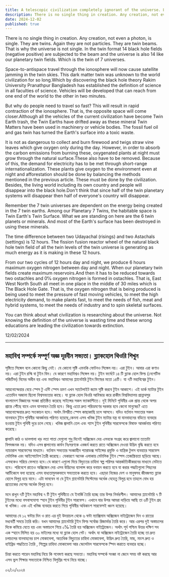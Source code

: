 ```yaml
---
title: A telescopic civilization completely ignorant of the universe. Learn The Black Hole Theory
description: There is no single thing in creation. Any creation, not even a photon, is single. They are twins. Again they are not particles. They are twin beams. That is why the universe is not single. In the twin format 14 black hole fields (negative positive) are subjected to the beam and the universe is also 14 like our planetary twin fields. Which is the twin of 7 universes.
date: 2024-12-02
published: true
---
```


There is no single thing in creation. Any creation, not even a photon, is single. They are twins. Again they are not particles. They are twin beams. That is why the universe is not single. In the twin format 14 black hole fields (negative positive) are subjected to the beam and the universe is also 14 like our planetary twin fields. Which is the twin of 7 universes.

Space-to-antispace travel through the ionosphere will now cause satellite jamming in the twin skies. This dark matter twin was unknown to the world civilization for so long.Which by discovering the black hole theory Rakim University Pranathpur Bangladesh has established the definition of science in all faculties of science. Vehicles will be developed that can reach from one end of the world to the other in two minutes.

But why do people need to travel so fast? This will result in rapid contraction of the ionosphere. That is, the opposite space will come closer.Although all the vehicles of the current civilization have become Twin Earth trash, the Twin Earths have drifted away as these mineral Twin Matters have been used in machinery or vehicle bodies. The fossil fuel oil and gas twin has turned the Earth's surface into a toxic waste.

It is not as dangerous to collect and burn firewood and twigs straw vine leaves which give oxygen only during the day. However, in order to absorb the carbon emissions from burning these, oxygenated plants at night must grow through the natural surface.These also have to be removed. Because of this, the demand for electricity has to be met through short-range internationalization.
These plants give oxygen to the environment even at night and afforestation should be done by balancing the methods mentioned in the previous article. These must be done by the civilization. Besides, the living world including its own country and people will disappear into the black hole.Don't think that since half of the twin planetary systems will disappear then half of everyone's country will disappear.

Remember the 7 twin universes are dependent on the energy being created in the 7 twin earths. Among our Planetary 7 Twins, the habitable space is Twin Earth's Twin Surface. What we are standing on here are the 6 twin planets or minerals. And most of the Earth's surface has been destroyed in using these minerals.

The time difference between two Udayachal (risings) and two Astachals (settings) is 12 hours. The fission fusion reactor wheel of the natural black hole twin field of all the twin levels of the twin universe is generating as much energy as it is making in these 12 hours.

From our two cycles of 12 hours day and night, we produce 6 hours maximum oxygen nitrogen between day and night. When our planetary twin fields create maximum reservoirs.And then it has to be reduced towards two ostachles and 0℅ oxygen nitrogen is formed in ostachles. That is, East West North South all meet in one place in the middle of 30 miles which is The Black Hole Gate.
That is, the oxygen nitrogen that is being produced is being used to meet the pressure of fast moving vehicles, to meet the high electricity demand, to make plants fast, to meet the needs of fish, meat and hybrid systems, to meet the needs of industry and to spin skeletal surfaces.

You can think about what civilization is researching about the universe. Not knowing the definition of the universe is wasting time and these wrong educations are leading the civilization towards extinction.

12/02/2024

---

## মহাবিশ্ব সম্পর্কে সম্পূর্ণ অজ্ঞ দূরবীন সভ‍্যতা। ব্ল‍্যাকহোল থিওরি শিখুন

সৃষ্টিতে সিঙ্গেল বলে কোনো কিছু নেই। যে কোনো সৃষ্টি এমনকি ফোটনও সিঙ্গেল নয়। এরা টুইন। আবার এরা কণাও নয়। এরা টুইন  রশ্মি বা টুইন বিম। যে কারণে মহাবিশ্বও সিঙ্গেল নয়। টুইন ফর্মেটে ১৪ টি ব্ল‍্যাক হোল ফিল্ড (নেগেটিভ পজিটিভ) বিমের অধীন হয় এবং মহাবিশ্বও আমাদের প্ল‍্যানেটারি টুইন ফিল্ডের মতো ১৪টি। যা ৭টি মহাবিশ্বের টুইন।

  আয়নোস্ফেয়ার বেয়ে স্পেস টু এন্টি স্পেস ভ্রমণ এখন স‍্যাটেলাইট জ‍্যাম সৃষ্টি করবে টুইন আকাশে। এই ডার্ক ম‍্যাটার টুইন এতোদিন অজানা ছিলো বিশ্বসভ‍্যতার কাছে। যা ব্ল‍্যাক হোল থিওরি আবিস্কার করে রাকীম বিশ্ববিদ্যালয় প্রান্নাথপুর বাংলাদেশ বিজ্ঞানের সংজ্ঞা প্রতিষ্ঠিত করেছে সাইন্সের সকল ফ‍্যাকাল্টিতে। দুই মিনিটে পৃথিবীর এক প্রান্ত থেকে অপর প্রান্তে পৌঁছে যাবে এমন যানবাহন তৈরি হবে। কিন্তু এতো দ্রুত পরিভ্রমণের দরকার হবে কেনো মানুষের? এতে আয়নোস্ফেয়ার দ্রুত সংকোচন হবে। অর্থাৎ বিপরীত স্পেস কাছাকাছি চলে আসবে। যদিও বর্তমান সভ‍্যতার সকল যানবাহন টুইন পৃথিবীর আবর্জনায় পরিণত হয়েছে,কেননা এসব খনিজ টুইন ম‍্যাটার যন্ত্র বা যানবাহনের বডিতে ব‍্যবহার হওয়ায় টুইন পৃথিবী  দুরে চলে গেছে। খনিজ জ্বালানি তেল এবং গ‍্যাস টুইন পৃথিবীর সারফেসকে বিষাক্ত আবর্জনায় পরিণত করেছে।

জ্বালানি কাঠ ও ডালপালা খড় লতা পাতা  যেগুলো শুধু দিনেই অক্সিজেন দেয় এসবকে সংগ্রহ করে জ্বালানো ততোটা বিপদজনক নয়। যদিও এসব জ্বালানোয় কার্বন নিঃসরণকে এবজর্ব করতে রাতে অক্সিজেন দেওয়া উদ্ভিদ বৃদ্ধি করতে হবে ন‍্যাচারাল সারফেসের মাধ‍্যমে।
বর্তমান সভ‍্যতার সংজ্ঞাহীন প‍্যারাডক্স সাইন্সের প্রযুক্তি ও যান্ত্রিক টুলস ব‍্যবহারে সারফেস মেটালিক এবং আইসোটোপ তৈরী করেছে। যেকারণে অনেক এলাকায়  মেটালিক টুইন স্পেস তেজস্ক্রিয়তা ছড়িয়ে আছে।  এসবকেও সরিয়ে ফেলতে হবে।যে কারণে এগুলো দিয়ে বিদ‍্যুতের চাহিদা স্বল্প পরিসর আন্তর্জাতিকীকরনের মাধ‍্যমে মেটাতে হবে।
পরিবেশে রাতেও অক্সিজেন দেয় এসব উদ্ভিদের ব‍্যালান্স করে বনায়ন করতে হবে যা করার পদ্ধতিগুলো পিছনের আর্টিকেলে বলা হয়েছে   এসব বাধ‍্যতামুলকভাবে সভ‍্যতাকে করতে হবে। এছাড়া নিজের দেশ ও মানুষসহ জীবজগত ব্ল‍্যাক হোলে বিলুপ্ত হয়ে যাবে। এটা ভাববেন না যে  টুইন প্ল‍্যানেটারি সিস্টেমের অর্ধেক যেহেতু বিলুপ্ত হবে তাহলে বোধ হয় প্রত‍্যেকের  দেশের অর্ধেক বিলুপ্ত হ‍বে।

মনে রাখুন ‍৭টি টুইন মহাবিশ্ব ৭ টি টুইন পৃথিবীতে যে ইনার্জি তৈরি হচ্ছে তার উপর নির্ভরশীল। আমাদের প্ল‍্যানেটারি ৭ টি টুইনের মধ‍্যে বসবাসযোগ‍্য স্হান টুইন পৃথিবীর টুইন সারফেস। এখানে যার উপর আমরা দাড়িয়ে আছি তা ৬টি টুইন গ্রহ বা খনিজ। এবং এই খনিজ ব‍্যবহার করতে গিয়ে  পৃথিবীর অধিকাংশ সারফেসই ধ্বংস হয়েছে।

আমাদের যে ১২ ঘন্টার দিন ও রাত এর দুই উদয়াচল থেকে ৬ ঘন্টা ম‍্যাক্সিমাম অক্সিজেন নাইট্রোজেন দিন ও রাতের মধ‍্যবর্তী সময়ে তৈরি করি। যখন আমাদের প্ল‍্যানেটারি টুইন ফিল্ড সর্বোচ্চ রিজার্ভার তৈরি করে। 
আর এরপর দুই অস্তাচলের দিকে কমিয়ে যেতে হয় এবং অস্তাচলে গিয়ে ০℅ তৈরি হয় অক্সিজেন নাইট্রোজেন। অর্থাৎ পূর্ব পশ্চিম উত্তর দক্ষিণ সব এক স্হানে মিলিত হয় ৩০ মাইলের মধ‍্যে যা ব্ল‍্যাক হোল গেট।
অর্থাৎ যা অক্সিজেন নাইট্রোজেন তৈরি হচ্ছে তা দ্রুত চলাচলের  যানবাহনের চাপ মোকাবেলা, অত‍্যধিক বিদ‍্যুুতের চাহিদা  মোকাবেলা, উদ্ভিদ দ্রুত তৈরি, মাছ, মাংস দ্রুত ও হাইব্রিড পদ্ধতিতে তৈরি , শিল্পের চাহিদা মোকাবেলা আর স্কেলেটাল সারফেসকে স্পিন করাতে ব‍্যবহার হচ্ছে।

চিন্তা করতে পারেন মহাবিশ্ব নিয়ে কি গবেষণা করছে সভ‍্যতা। মহাবিশ্ব সম্পর্কে সংজ্ঞা না জেনে     সময় নষ্ট করছে আর এসব ভুল শিক্ষার  সভ‍্যতাকে নিশ্চিত বিলুপ্তির পথে নিয়ে যাচ্ছে। 

০২/১২/২০২৪ 
